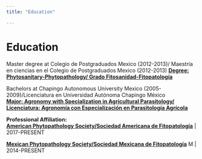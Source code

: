 ```yaml
---
title: "Education"

---
```

  
  
# Education  
      
Master degree  at Colegio de Postgraduados Mexico (2012-2013)/ Maestría en ciencias en el Colegio de Postgraduados Mexico (2012-2013) [**Degree: Phytosanitary-Phytopathology/ Grado Fitosanidad-Fitopatología**](https://www.colpos.mx/wb/index.php/campus-montecillo/posgrados/fitosanidad/fitopatologia)

Bachelors at Chapingo Autonomous University Mexico (2005-
2009)/Licenciatura en Universidad Autónoma Chapingo México   
[**Major: Agronomy with Specialization in Agricultural Parasitology/ Licenciatura: Agronomía con Especialización en Parasitología Agrícola**](http://parasitologia.chapingo.mx)

**Professional Affiliation:**  
[**American Phytopathology Society/Sociedad Americana de Fitopatología**](http://www.apsnet.org/Pages/default.aspx)
 | 2017-PRESENT      

[**Mexican Phytopathology Society/Sociedad Mexicana de Fitopatología**](http://rmf.smf.org.mx)
M | 2014-PRESENT
